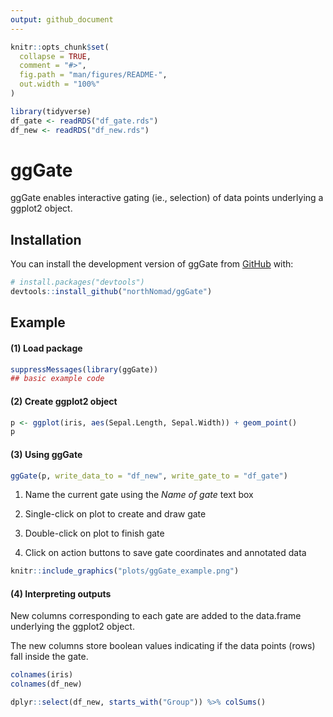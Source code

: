```yaml
---
output: github_document
---
```


<!-- README.md is generated from README.Rmd. Please edit that file -->

```r
knitr::opts_chunk$set(
  collapse = TRUE,
  comment = "#>",
  fig.path = "man/figures/README-",
  out.width = "100%"
)

library(tidyverse)
df_gate <- readRDS("df_gate.rds")
df_new <- readRDS("df_new.rds")
```

# ggGate

<!-- badges: start -->
<!-- badges: end -->

ggGate enables interactive gating (ie., selection) of data points underlying a ggplot2 object.

## Installation

You can install the development version of ggGate from [GitHub](https://github.com/) with:

``` r
# install.packages("devtools")
devtools::install_github("northNomad/ggGate")
```

## Example

#### (1) Load package
```r
suppressMessages(library(ggGate))
## basic example code
```

#### (2) Create ggplot2 object
```r
p <- ggplot(iris, aes(Sepal.Length, Sepal.Width)) + geom_point()
p
```

#### (3) Using ggGate
```r
ggGate(p, write_data_to = "df_new", write_gate_to = "df_gate")
```
1. Name the current gate using the *Name of gate* text box

2. Single-click on plot to create and draw gate

3. Double-click on plot to finish gate

4. Click on action buttons to save gate coordinates and annotated data


```r
knitr::include_graphics("plots/ggGate_example.png")
```


#### (4) Interpreting outputs
New columns corresponding to each gate are added to the data.frame underlying the ggplot2 object.

The new columns store boolean values indicating if the data points (rows) fall inside the gate.
```r
colnames(iris)
colnames(df_new)
```

```r
dplyr::select(df_new, starts_with("Group")) %>% colSums()
```
